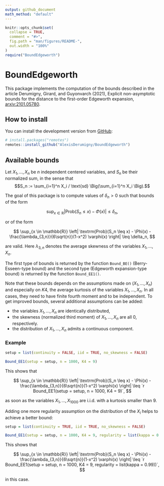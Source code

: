 ```yaml
---
output: github_document
math_method: "default"
---
```


<!-- README.md is generated from README.Rmd. Please edit that file -->

```r
knitr::opts_chunk$set(
  collapse = TRUE,
  comment = "#>",
  fig.path = "man/figures/README-",
  out.width = "100%"
)
require("BoundEdgeworth")
```

# BoundEdgeworth

<!-- badges: start -->
<!-- badges: end -->


This package implements the computation of the bounds described in the article
Derumigny, Girard, and Guyonvarch (2021), Explicit non-asymptotic bounds for the distance to the first-order Edgeworth expansion, [arxiv:2101.05780](https://arxiv.org/abs/2101.05780).


## How to install

You can install the development version from [GitHub](https://github.com/):

```r
# install.packages("remotes")
remotes::install_github("AlexisDerumigny/BoundEdgeworth")
```


## Available bounds

Let $X_1, \dots, X_n$ be $n$ independent centered variables,
and $S_n$ be their normalized sum, in the sense that
$$S_n := \sum_{i=1}^n X_i / \text{sd} \Big(\sum_{i=1}^n X_i \Big).$$

The goal of this package is to compute values of $\delta_n > 0$
such that bounds of the form

$$
\sup_{x \in \mathbb{R}}
\left| \textrm{Prob}(S_n \leq x) - \Phi(x) \right|
\leq \delta_n,
$$

or of the form

$$
\sup_{x \in \mathbb{R}}
\left| \textrm{Prob}(S_n \leq x) - \Phi(x) - \frac{\lambda_{3,n}}{6\sqrt{n}}(1-x^2) \varphi(x) \right|
\leq \delta_n,
$$

are valid. Here $\lambda_{3,n}$ denotes the average skewness of the variables
$X_1, \dots, X_n$.

The first type of bounds is returned by the function `Bound_BE()`
(Berry-Esseen-type bound) and the second type
(Edgeworth expansion-type bound) is returned by the function `Bound_EE1()`.


Note that these bounds depends on the assumptions made on
$(X_1, \dots, X_n)$ and especially on $K4$,
the average kurtosis of the variables $X_1, \dots, X_n$.
In all cases, they need to have finite fourth moment
and to be independent. To get improved bounds, several additional assumptions
can be added:

* the variables $X_1, \dots, X_n$ are identically distributed,
* the skewness (normalized third moment) of $X_1, \dots, X_n$ are all $0$, respectively.
* the distribution of $X_1, \dots, X_n$ admits a continuous component.


### Example

```r
setup = list(continuity = FALSE, iid = TRUE, no_skewness = FALSE)

Bound_EE1(setup = setup, n = 1000, K4 = 9)
```
This shows that

$$
\sup_{x \in \mathbb{R}}
\left| \textrm{Prob}(S_n \leq x) - \Phi(x) - \frac{\lambda_{3,n}}{6\sqrt{n}}(1-x^2) \varphi(x) \right|
\leq `r Bound_EE1(setup = setup, n = 1000, K4 = 9)`,
$$

as soon as the variables $X_1, \dots, X_{1000}$ are i.i.d. with a kurtosis smaller than $9$.

Adding one more regularity assumption on the distribution of the $X_i$ helps to achieve a better bound:
```r
setup = list(continuity = TRUE, iid = TRUE, no_skewness = FALSE)

Bound_EE1(setup = setup, n = 1000, K4 = 9, regularity = list(kappa = 0.99))
```

This shows that

$$
\sup_{x \in \mathbb{R}}
\left| \textrm{Prob}(S_n \leq x) - \Phi(x) - \frac{\lambda_{3,n}}{6\sqrt{n}}(1-x^2) \varphi(x) \right|
\leq `r Bound_EE1(setup = setup, n = 1000, K4 = 9, regularity = list(kappa = 0.99))`,
$$

in this case.

